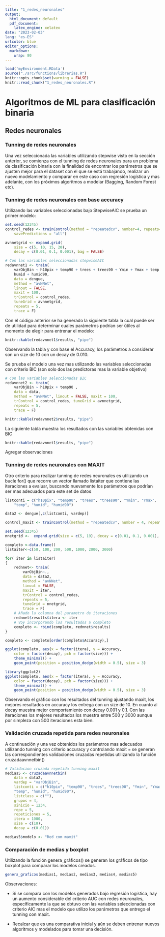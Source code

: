 ```yaml
---
title: "1_redes_neuronales"
output:
  html_document: default
  pdf_document: 
    latex_engine: xelatex
date: "2023-02-03"
lang: "es-ES"
urlcolor: blue
editor_options: 
  markdown: 
    wrap: 80
---
```


```r
load('myEnvironment.RData')
source("./src/functions/librerias.R")
knitr::opts_chunk$set(warning = FALSE) 
knitr::read_chunk("1_redes_neuronales.R")
```

\normalsize

# Algoritmos de ML para clasificación binaria

## Redes neuronales

### Tunning de redes neuronales

Una vez seleccionada las variables utilizando stepwise visto en la sección anterior, se comienza con el tunning de redes neuronales para un problema de clasificación binaria con la finalidad de encontrar los parámetros que se ajusten mejor para el dataset con el que se está trabajando, realizar un nuevo modelamiento y comparar en este caso con regresión logística y mas adelante, con los próximos algoritmos a modelar (Bagging, Random Forest etc).

### Tunning de redes neuronales con base accuracy

Utilizando las variables seleccionadas bajo StepwiseAIC se prueba un primer
modelo: 
\tiny
```r
set.seed(12345)
control_redes <- trainControl(method = "repeatedcv", number=4, repeats=5,
    savePredictions = "all")

avnnetgrid <- expand.grid(
    size = c(5, 10, 15, 20),
    decay = c(0.01, 0.1, 0.001), bag = FALSE)

# Con las variables seleccionadas stepwiseAIC
redavnnet1 <- train(
    varObjBin ~ h10pix + temp90 + trees + trees90 + Ymin + Ymax + temp + 
    humid + humid90,
    data = dengue,
    method = "avNNet", 
    linout = FALSE, 
    maxit = 100,
    trControl = control_redes, 
    tuneGrid = avnnetgrid,
    repeats = 5,
    trace = F)

```

\normalsize
Con el código anterior se ha generado la siguiente tabla la cual puede ser de
utilidad para determinar cuales parámetros podrían ser útiles al momento de
elegir para entrenar el modelo:

\tiny
```r
knitr::kable(redavnnet1$results, "pipe")
```

\normalsize

Observando la tabla y con base el Accuracy, los parámetros a considerar son un size de 10 con un decay de 0.010.

\normalsize

Se prueba el modelo una vez mas utilizando las variables seleccionadas con criterio BIC (son solo dos las predictoras mas la variable objetivo)

\tiny

```r
# Con las variables seleccionadas BIC
redavnnet2 <- train(
    varObjBin ~ h10pix + temp90 ,
    data = data,
    method = "avNNet", linout = FALSE, maxit = 100,
    trControl = control_redes, tuneGrid = avnnetgrid,
    repeats = 5,
    trace = F)

knitr::kable(redavnnet2$results, "pipe")
```

\normalsize

La siguiente tabla muestra los resultados con las variables obtenidas con BIC
\tiny

```r
knitr::kable(redavnnet1$results, "pipe")
```

\normalsize

Agregar observaciones

### Tunning de redes neuronales con MAXIT

Otro criterio para realizar tunning de redes neuronales es utilizando un bucle
for() que recorre un vector llamado listaiter que contiene las iteraciones a
evaluar, buscando nuevamente los parámetros que podrían ser mas adecuados para
este set de datos

\tiny

```r
listconti = c("h10pix", "temp90", "trees", "trees90", "Ymin", "Ymax",
    "temp", "humid", "humid90")

data2 <- dengue[,c(listconti, vardep)]

control_maxit <- trainControl(method = "repeatedcv", number = 4, repeats = 5, savePredictions = "all")

set.seed(12345)
nnetgrid <-  expand.grid(size = c(5, 10), decay = c(0.01, 0.1, 0.001), bag = F)

completo <-data.frame()
listaiter<-c(50, 100, 200, 500, 1000, 2000, 3000)

for( iter in listaiter)
{
    rednnet<- train(
        varObjBin~.,
        data = data2,
        method = "avNNet",
        linout = FALSE,
        maxit = iter,
        trControl = control_redes,
        repeats = 5,
        tuneGrid = nnetgrid,
        trace = F)
    # Añado la columna del parametro de iteraciones
    rednnet$results$itera <- iter
    # Voy incorporando los resultados a completo
    completo <- rbind(completo, rednnet$results)
}

completo <- completo[order(completo$Accuracy),]

ggplot(completo, aes(x = factor(itera), y = Accuracy,
    color = factor(decay), pch = factor(size))) +
    theme_minimal() +
    geom_point(position = position_dodge(width = 0.5), size = 3)
```

```r
library(ggplot2)
ggplot(completo, aes(x = factor(itera), y = Accuracy,
    color = factor(decay), pch = factor(size))) +
    theme_minimal() +
    geom_point(position = position_dodge(width = 0.5), size = 3)
```

\normalsize

Observando el gráfico con los resultados del tunning ajustando maxit, los
mejores resultados en accuracy los entrega con un size de 10. En cuanto al decay
muestra mejor comportamiento con decay 0.001 y 0.1. Con las iteraciones los
mejores resultados los muestra entre 500 y 3000 aunque por simpleza con 500
iteraciones esta bien.

### Validación cruzada repetida para redes neuronales

\normalsize

A continuación y una vez obtenidos los parámetros mas adecuados utilizando
tunning con criterio accuracy y controlando maxit = se generan las
correspondientes validaciones cruzadas repetidas utilizando la función
cruzadaavnnetbin() \linebreak

\tiny

```r
# Validacion cruzada repetida tunning maxit
medias5 <- cruzadaavnnetbin(
    data = data2,
    vardep = "varObjBin",
    listconti = c("h10pix", "temp90", "trees", "trees90", "Ymin", "Ymax",
    "temp", "humid", "humid90"),
    listclass = c(""),
    grupos = 4,
    sinicio = 1234,
    repe = 5,
    repeticiones = 5,
    itera = 1000,
    size = c(10),
    decay = c(0.01))

medias5$modelo <- "Red con maxit"
```

\normalsize

### Comparación de medias y boxplot

Utilizando la función genera_gráficos() se generan los gráficos de tipo boxplot
para comparar los modelos creados.


\tiny
```r
genera_graficos(medias1, medias2, medias3, medias4, medias5)
```

\normalsize

Observaciones:

-   Si se compara con los modelos generados bajo regresión logística, hay un
    aumento considerable del criterio AUC con redes neuronales, específicamente
    la que se obtuvo con las variables seleccionadas con criterio AIC mas el
    modelo que utilizo los parámetros que entrego el tunning con maxit.

-   Recalcar que es una comparativa inicial y aún se deben entrenar
    nuevos algoritmos y modelados para tomar una decisión.
